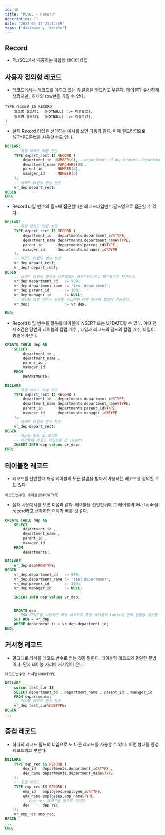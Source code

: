 ```yaml
---
id: 10
title: "PLSQL - Record"
description: ""
date: "2022-05-17 21:17:59"
tags: ['database', 'oracle']
---
```

## Record

- PL/SQL에서 제공하는 복합형 데이터 타입 

## 사용자 정의형 레코드 

- 레코드에서는 레코드를 이루고 있는 각 칼럼을 필드라고 부른다. 테이블과 유사하게 생겼지만 , 하나의 row만을 가질 수 있다. 
```
TYPE 레코드명 IS RECORD (
    필드명 필드타입  [NOTNULL] [:= 디폴트값],
    필드명 필드타입  [NOTNULL] [:= 디폴트값],
)
```

- 실제 Record 타입을 선언하는 예시를 보면 다음과 같다. 이때 필드타입으로 %TYPE 문법을 사용할 수도 있다. 
```sql
DECLARE 
    -- 특정 레코드 타입 선언
    TYPE depart_rect IS RECORD (
        department_id  NUMBER(6), --department_id departments.department_id%TYPE 
        department_name VARCHAR2(80),
        parent_id       NUMBER(6),
        manager_id      NUMBER(6)
    );
    -- 레코드 타입의 변수 선언
    vr_dep depart_rect; 
BEGIN 
END;
```
- Record 타입 변수의 필드에 접근할때는 레코드타입변수.필드명으로 접근할 수 있다.

```sql
DECLARE 
    -- 특정 레코드 타입 선언
    TYPE depart_rect IS RECORD (
        department_id   departments.department_id%TYPE,
        department_name departments.department_name%TYPE,
        parent_id       departments.parent_id%TYPE,
        manager_id      departments.manager_id%TYPE
    );
    -- 레코드 타입의 변수 선언
    vr_dep depart_rect; 
    vr_dep2 depart_rect;
BEGIN 
    -- 레코드 타입의 필드에 접근할때는 레코드타입변수.필드명으로 접근한다. 
    vr_dep.department_id   := 999;
    vr_dep.department_name := 'test department';
    vr_dep.parent_id       := 100;
    vr_dep.manager_id      := NULL;
    -- 레코드 타입 변수는 동일한 타입이면 다른 변수에 할당이 가능하다.
    vr_dep2                := vr_dep;

END;
```

- Record 타입 변수를 활용해 테이블에 INSERT 또는 UPDATE할 수 있다. 이떄 전제조건은 당연히 테이블의 칼럼 개수 , 타입과 레코드의 필드의 칼럼 개수, 타입이 동일해야한다.

```sql
CREATE TABLE dep AS 
    SELECT 
        department_id ,
        department_name ,
        parent_id , 
        manager_id 
    FROM 
        DEPARTMENTS;

DECLARE 
    -- 특정 레코드 타입 선언
    TYPE depart_rect IS RECORD (
        department_id   departments.department_id%TYPE,
        department_name departments.department_name%TYPE,
        parent_id       departments.parent_id%TYPE,
        manager_id      departments.manager_id%TYPE
    );
    -- 레코드 타입의 변수 선언
    vr_dep depart_rect; 
BEGIN 
    -- 레코드 필드 값 초기화 
    -- 테이블에 레코드 타입으로 값 insert 
    INSERT INTO dep values vr_dep;
END;
```

## 테이블형 레코드 

- 레코드를 선언할때 특정 테이블의 모든 칼럼을 받아서 사용하는 레코드를 정의할 수도 있다

```
레코드변수명 테이블명%ROWTYPE
```

- 실제 사용예시를 보면 다음과 같다. 테이블을 선언한뒤에 그 테이블의 하나 tuple을 record라고 생각하면 이해가 빠를 것 같다. 

```sql
CREATE TABLE dep AS 
    SELECT 
        department_id ,
        department_name ,
        parent_id , 
        manager_id 
    FROM 
        departments;

DECLARE 
    vr_dep dep%ROWTYPE;
BEGIN 
    vr_dep.department_id   := 999;
    vr_dep.department_name := 'test department';
    vr_dep.parent_id       := 100;
    vr_dep.manager_id      := NULL;

    INSERT INTO dep values vr_dep;


    UPDATE dep
    -- ROW 키워드를 사용하면 해당 레코드로 특정 테이블의 tuple의 전체 칼럼을 갱신할 수 있다.
    SET ROW = vr_dep
    WHERE department_id = vr_dep.department_id;
END;
```

## 커서형 레코드 
- 말그대로 커서를 레코드 변수로 받는 것을 말한다. 테이블형 레코드와 동일한 문법이나, 단지 테이블 자리에 커서명이 온다.
```
레코드변수명 커서명%ROWTYPE
```

```sql
DECLARE 
    cursor test_cur IS
    SELECT department_id , department_name , parent_id , manager_id
    FROM departments;
    -- 커서형 레코드 변수 선언 
    vr_dep test_cur%ROWTYPE;
BEGIN 
...
```

## 중첩 레코드 

- 하나의 레코드 필드의 타입으로 또 다른 레코드를 사용할 수 있다. 이런 형태를 중첩 레코드라고 부른다. 

```sql
DECLARE 
    TYPE dep_rec IS RECORD (
        dep_id   departments.department_id%TYPE , 
        dep_name departments.department_name%TYPE
    );
    -- 중첩 레코드
    TYPE emp_rec IS RECORD (
        emp_id   employees.employee_id%TYPE,
        emp_name employees.emp_name%TYPE,
        -- dep_rec 레코드를 필드로 가진다. 
        dep      dep_rec
    );
    vr_emp_rec emp_rec;
BEGIN
...
END;
```